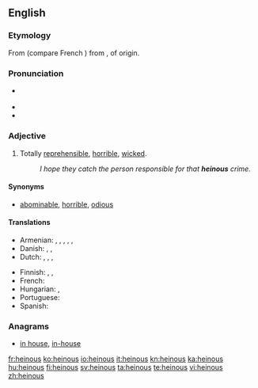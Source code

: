 {{was wotd|2010|January|16}}
==English==

===Etymology===
From {{etyl|fro|en}} {{term|haineus||lang=fro}} (compare French {{term|haineux|lang=fr}}) from {{term|hair||to hate|lang=fro}}, of {{etyl|gem}} origin.

===Pronunciation===
* {{a|UK}} {{IPA|/ˈheɪnəs/|/ˈhiːnəs/}}
*: {{audio|en-uk-heinous.ogg|Audio (UK)}}
*: {{a|US}} {{IPA|/ˈheɪnəs/}}
* {{audio|en-us-heinous.ogg|Audio (US)}}
* {{rhymes|eɪnəs}}

===Adjective===
{{en-adj|more}}

# Totally [[reprehensible]], [[horrible]], [[wicked]].
#: ''I hope they catch the person responsible for that '''heinous''' crime.''

====Synonyms====
* {{sense|totally reprehensible}} [[abominable]], [[horrible]], [[odious]]

====Translations====
{{trans-top|totally reprehensible, horrible}}
* Armenian: {{t|hy|զզվելի|tr=zzveli}},  {{t|hy|նողկալի|tr=noġkali}},  {{t|hy|գարշելի|tr=garšeli}},  {{t|hy|անպետք|tr=anpetk’}},  {{t|hy|սարսափելի|tr=sarsap’eli}},  {{t|hy|զարհուրելի|tr=zarhureli}}
* Danish: {{t-|da|afskyelig}},  {{t|da|frygtelig}},  {{t|da|grufuld}}
* Dutch: {{t+|nl|afschuwelijk}}, {{t+|nl|afgrijselijk}}, {{t-|nl|afschrikwekkend}}, {{t+|nl|verschrikkelijk}}
{{trans-mid}}
* Finnish: {{t-|fi|katala}}, {{t+|fi|kauhea}},  {{t-|fi|hirvittävä}}
* French: {{t+|fr|atroce}}
* Hungarian: {{t|hu|förtelmes}},  {{t+|hu|szörnyű}}
* Portuguese: {{t+|pt|hediondo}}
* Spanish: {{t+|es|atroz}}
{{trans-bottom}}

===Anagrams===
* [[in house#English|in house]], [[in-house#English|in-house]]

[[fr:heinous]]
[[ko:heinous]]
[[io:heinous]]
[[it:heinous]]
[[kn:heinous]]
[[ka:heinous]]
[[hu:heinous]]
[[fi:heinous]]
[[sv:heinous]]
[[ta:heinous]]
[[te:heinous]]
[[vi:heinous]]
[[zh:heinous]]
